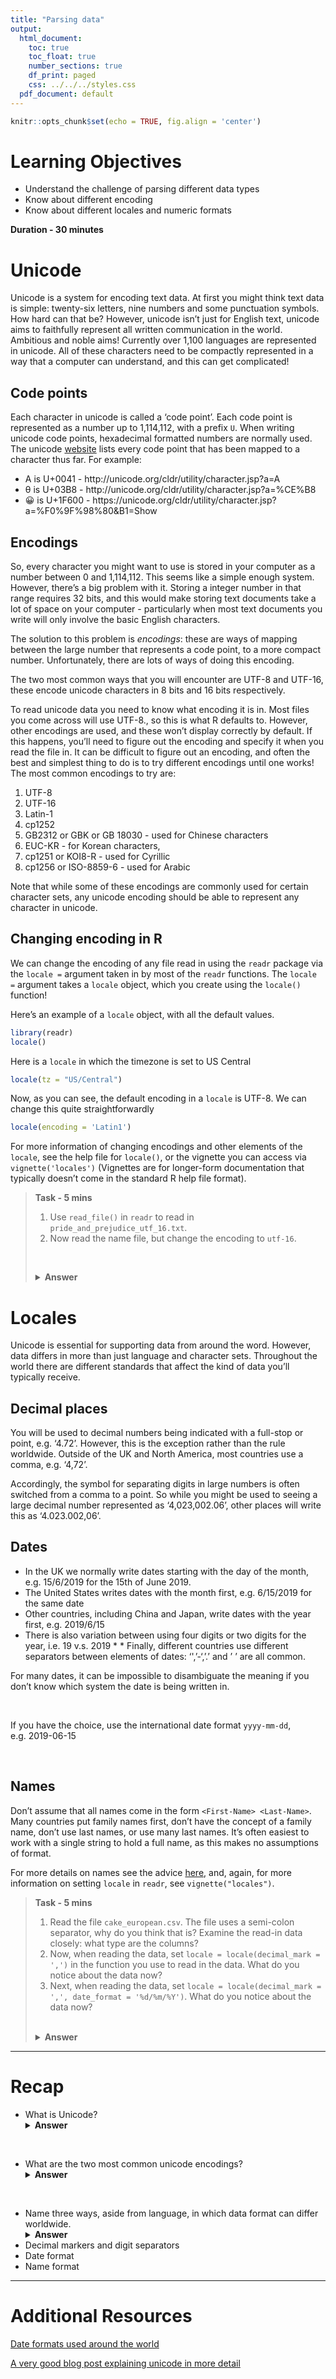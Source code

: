 ```yaml
---
title: "Parsing data"
output:
  html_document:
    toc: true
    toc_float: true
    number_sections: true
    df_print: paged
    css: ../../../styles.css
  pdf_document: default
---
```



```r
knitr::opts_chunk$set(echo = TRUE, fig.align = 'center')
```

# Learning Objectives<br>

* Understand the challenge of parsing different data types
* Know about different encoding
* Know about different locales and numeric formats

**Duration - 30 minutes**<br>

# Unicode

Unicode is a system for encoding text data. At first you might think text data is simple: twenty-six letters, nine numbers and some punctuation symbols. How hard can that be? However, unicode isn't just for English text, unicode aims to faithfully represent all written communication in the world. Ambitious and noble aims! Currently over 1,100 languages are represented in unicode. All of these characters need to be compactly represented in a way that a computer can understand, and this can get complicated!

## Code points

Each character in unicode is called a 'code point'. Each code point is represented as a number up to 1,114,112, with a prefix `U`. When writing unicode code points, hexadecimal formatted numbers are normally used. The unicode [website](http://unicode.org) lists every code point that has been mapped to a character thus far. For example:

* A is U+0041 - http://unicode.org/cldr/utility/character.jsp?a=A
* θ is U+03B8 - http://unicode.org/cldr/utility/character.jsp?a=%CE%B8
* 😀 is U+1F600 - https://unicode.org/cldr/utility/character.jsp?a=%F0%9F%98%80&B1=Show

## Encodings

So, every character you might want to use is stored in your computer as a number between 0 and 1,114,112. This seems like a simple enough system. However, there's a big problem with it. Storing a integer number in that range requires 32 bits, and this would make storing text documents take a lot of space on your computer - particularly when most text documents you write will only involve the basic English characters.

The solution to this problem is *encodings*: these are ways of mapping between the large number that represents a code point, to a more compact number. Unfortunately, there are lots of ways of doing this encoding.

The two most common ways that you will encounter are UTF-8 and UTF-16, these encode unicode characters in 8 bits and 16 bits respectively. 

To read unicode data you need to know what encoding it is in. Most files you come across will use UTF-8., so this is what R defaults to. However, other encodings are used, and these won't display correctly by default. If this happens, you'll need to figure out the encoding and specify it when you read the file in. It can be difficult to figure out an encoding, and often the best and simplest thing to do is to try different encodings until one works! The most common encodings to try are:

1. UTF-8
2. UTF-16
3. Latin-1
4. cp1252
4. GB2312 or GBK or GB 18030 - used for Chinese characters
5. EUC-KR - for Korean characters,
6. cp1251 or KOI8-R - used for Cyrillic 
7. cp1256 or ISO-8859-6 - used for Arabic

Note that while some of these encodings are commonly used for certain character sets, any unicode encoding should be able to represent any character in unicode. 

## Changing encoding in R

We can change the encoding of any file read in using the `readr` package via the `locale =` argument taken in by most of the `readr` functions. The `locale =` argument takes a `locale` object, which you create using the `locale()` function!

Here's an example of a `locale` object, with all the default values.

```r
library(readr)
locale()
```

Here is a `locale` in which the timezone is set to US Central

```r
locale(tz = "US/Central")
```

Now, as you can see, the default encoding in a `locale` is UTF-8. We can change this quite straightforwardly

```r
locale(encoding = 'Latin1')
```

For more information of changing encodings and other elements of the `locale`, see the help file for `locale()`, or the vignette you can access via `vignette('locales')` (Vignettes are for longer-form documentation that typically doesn't come in the standard R help file format). 

<blockquote class='task'>
**Task - 5 mins** 

1. Use `read_file()` in `readr` to read in `pride_and_prejudice_utf_16.txt`.
2. Now read the name file, but change the encoding to `utf-16`.

<br>

<details>
<summary>**Answer**</summary>
1.
```r
pride_and_prejudice <- read_file('data/pride_and_prejudice_utf_16.txt')
pride_and_prejudice
```

2.
```r
pride_and_prejudice <- read_file('data/pride_and_prejudice_utf_16.txt',
          locale = locale(encoding = 'utf-16'))
pride_and_prejudice
```

</details>
</blockquote>

# Locales

Unicode is essential for supporting data from around the word. However, data differs in more than just language and character sets. Throughout the world there are different standards that affect the kind of data you'll typically receive.

## Decimal places

You will be used to decimal numbers being indicated with a full-stop or point, e.g. '4.72'. However, this is the exception rather than the rule worldwide. Outside of the UK and North America, most countries use a comma, e.g. '4,72'.

Accordingly, the symbol for separating digits in large numbers is often switched from a comma to a point. So while you might be used to seeing a large decimal number represented as '4,023,002.06', other places will write this as '4.023.002,06'.

## Dates

* In the UK we normally write dates starting with the day of the month, e.g. 15/6/2019 for the 15th of June 2019. 
* The United States writes dates with the month first, e.g. 6/15/2019 for the same date
* Other countries, including China and Japan, write dates with the year first, e.g. 2019/6/15
* There is also variation between using four digits or two digits for the year, i.e. 19 v.s. 2019 *  * Finally, different countries use different separators between elements of dates: '\', '-', '.' and ' ' are all common. 

For many dates, it can be impossible to disambiguate the meaning if you don't know which system the date is being written in.

<br>
<div class='emphasis'>
If you have the choice, use the international date format `yyyy-mm-dd`, e.g. 2019-06-15
</div>
<br>

## Names

Don't assume that all names come in the form `<First-Name> <Last-Name>`. Many countries put family names first, don't have the concept of a family name, don't use last names, or use many last names. It's often easiest to work with a single string to hold a full name, as this makes no assumptions of format. 

For more details on names see the advice [here](https://www.w3.org/International/questions/qa-personal-names), and, again, for more information on setting `locale` in `readr`, see `vignette("locales")`. 

<blockquote class='task'>
**Task - 5 mins** 

1. Read the file `cake_european.csv`. The file uses a semi-colon separator, why do you think that is? Examine the read-in data closely: what type are the columns?
2. Now, when reading the data, set `locale = locale(decimal_mark = ',')` in the function you use to read in the data. What do you notice about the data now?
3. Next, when reading the data, set `locale = locale(decimal_mark = ',', date_format = '%d/%m/%Y')`. What do you notice about the data now?

<br>
<details>
<summary>**Answer**</summary>
1.
```r
cake <- read_delim(
  'data/cake_european.csv', 
  delim  = ';'
)
cake
```
Commas are used as decimal marks, and so can't be used to separate columns in the file. Semi-colons are used instead as column separators. Most of the columns are of type `character` even though they hold `numeric` data.

2.
```r
cake <- read_delim(
  'data/cake_european.csv',
  delim  = ';',
  locale = locale(
    decimal_mark = ','
  )
)
cake
```

Now the `numeric` columns are read in as type `double`, instead of `character`, this is more useful.

3.
```r
cake <- read_delim(
  'data/cake_european.csv',
  delim  = ';',
  locale = locale(
    decimal_mark = ',',
    date_format = '%d/%m/%Y'
  )
)
cake
```

Now `date_made` is read as type `date` rather than `character`.

</details>
</blockquote>

<hr>

# Recap

* What is Unicode?
<details>
<summary>**Answer**</summary>
A system for storing text data that can handle a wide range of character sets.
</details>

<br>

* What are the two most common unicode encodings?
<details>
<summary>**Answer**</summary>
`utf-8` and `utf-16`
</details>

<br>

* Name three ways, aside from language, in which data format can differ worldwide.
<details>
<summary>**Answer**</summary>

* Decimal markers and digit separators
* Date format
* Name format

</details>

<hr>

# Additional Resources

[Date formats used around the world](https://docs.oracle.com/cd/E19455-01/806-0169/overview-9/index.html)

[A very good blog post explaining unicode in more detail](http://reedbeta.com/blog/programmers-intro-to-unicode/)
